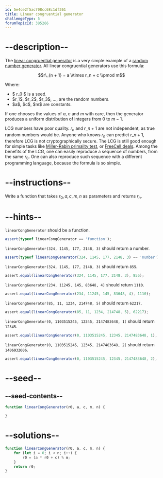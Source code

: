 ```yaml
---
id: 5e4ce2f5ac708cc68c1df261
title: Linear congruential generator
challengeType: 5
forumTopicId: 385266
---
```


# --description--

The [linear congruential generator](<https://en.wikipedia.org/wiki/linear congruential generator>) is a very simple example of a [random number generator](<http://rosettacode.org/wiki/random number generator>). All linear congruential generators use this formula:

$$r\_{n + 1} = a \\times r_n + c \\pmod m$$

Where:

<ul>
<li>$ r_0 $ is a seed.</li>
<li>$r_1$, $r_2$, $r_3$, ..., are the random numbers.</li>
<li>$a$, $c$, $m$ are constants.</li>
</ul>

If one chooses the values of $a$, $c$ and $m$ with care, then the generator produces a uniform distribution of integers from $0$ to $m - 1$.

LCG numbers have poor quality. $r_n$ and $r\_{n + 1}$ are not independent, as true random numbers would be. Anyone who knows $r_n$ can predict $r\_{n + 1}$, therefore LCG is not cryptographically secure. The LCG is still good enough for simple tasks like [Miller-Rabin primality test](<http://rosettacode.org/wiki/Miller-Rabin primality test>), or [FreeCell deals](<http://rosettacode.org/wiki/deal cards for FreeCell>). Among the benefits of the LCG, one can easily reproduce a sequence of numbers, from the same $r_0$. One can also reproduce such sequence with a different programming language, because the formula is so simple.

# --instructions--

Write a function that takes $r_0,a,c,m,n$ as parameters and returns $r_n$.

# --hints--

`linearCongGenerator` should be a function.

```js
assert(typeof linearCongGenerator == 'function');
```

`linearCongGenerator(324, 1145, 177, 2148, 3)` should return a number.

```js
assert(typeof linearCongGenerator(324, 1145, 177, 2148, 3) == 'number');
```

`linearCongGenerator(324, 1145, 177, 2148, 3)` should return `855`.

```js
assert.equal(linearCongGenerator(324, 1145, 177, 2148, 3), 855);
```

`linearCongGenerator(234, 11245, 145, 83648, 4)` should return `1110`.

```js
assert.equal(linearCongGenerator(234, 11245, 145, 83648, 4), 1110);
```

`linearCongGenerator(85, 11, 1234, 214748, 5)` should return `62217`.

```js
assert.equal(linearCongGenerator(85, 11, 1234, 214748, 5), 62217);
```

`linearCongGenerator(0, 1103515245, 12345, 2147483648, 1)` should return `12345`.

```js
assert.equal(linearCongGenerator(0, 1103515245, 12345, 2147483648, 1), 12345);
```

`linearCongGenerator(0, 1103515245, 12345, 2147483648, 2)` should return `1406932606`.

```js
assert.equal(linearCongGenerator(0, 1103515245, 12345, 2147483648, 2), 1406932606);
```

# --seed--

## --seed-contents--

```js
function linearCongGenerator(r0, a, c, m, n) {

}
```

# --solutions--

```js
function linearCongGenerator(r0, a, c, m, n) {
    for (let i = 0; i < n; i++) {
        r0 = (a * r0 + c) % m;
    }
    return r0;
}
```
